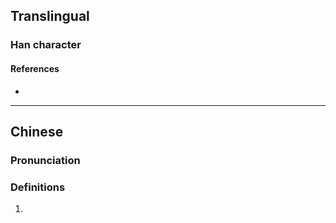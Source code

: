 {{character info}}
==Translingual==

===Han character===
{{Han char|rn=32|rad=土|as=07|sn=10|four=|canj=GBCR|ids=⿰土冏}}

====References====
* {{Han ref|kx=0230.121|hdz=10445.050|uh=57DB|ud=22491}}

----

==Chinese==
{{zh-forms}}

===Pronunciation===
{{zh-pron
|m=jiōng
|m-s=
|dg=
|c=
|c-t=
|g=
|h=pfs=
|j=
|md=
|mn=
|mn-t=
|w=
|x=
|mc=y
|oc=y
|cat=
}}

===Definitions===
{{zh-hanzi}}

# {{rfdef|zh}}